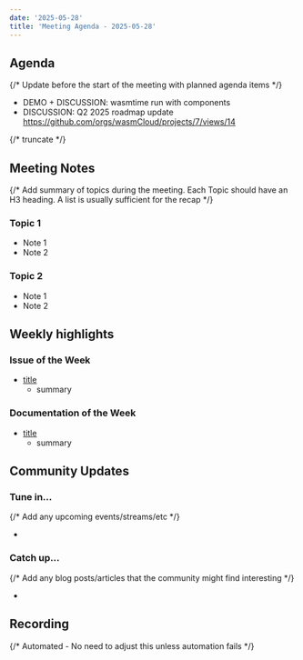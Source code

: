 ```yaml
---
date: '2025-05-28'
title: 'Meeting Agenda - 2025-05-28'
---
```


## Agenda

{/* Update before the start of the meeting with planned agenda items */}

- DEMO + DISCUSSION: wasmtime run with components
- DISCUSSION: Q2 2025 roadmap update https://github.com/orgs/wasmCloud/projects/7/views/14


{/* truncate */}

## Meeting Notes

{/* Add summary of topics during the meeting. Each Topic should have an H3 heading. A list is usually sufficient for the recap */}

### Topic 1

- Note 1
- Note 2

### Topic 2

- Note 1
- Note 2

## Weekly highlights

### Issue of the Week

- [title](https://github.com/wasmcloud/wasmcloud/issues/)
  - summary

### Documentation of the Week

- [title](/docs/intro)
  - summary

## Community Updates

### Tune in…

{/* Add any upcoming events/streams/etc */}

-

### Catch up…

{/* Add any blog posts/articles that the community might find interesting */}

-

## Recording

{/* Automated - No need to adjust this unless automation fails */}

<YouTube url="https://www.youtube.com/watch?v=BWlfrXOXALc" />
